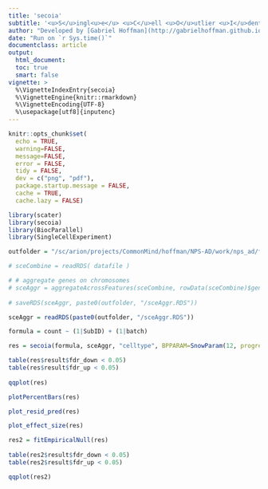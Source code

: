 ```yaml
---
title: 'secoia'
subtitle: '<u>S</u>ingl<u>e</u> <u>C</u>ell <u>O</u>utlier <u>I</u>dentification <u>A</u>nalysis'
author: "Developed by [Gabriel Hoffman](http://gabrielhoffman.github.io/)"
date: "Run on `r Sys.time()`"
documentclass: article
output: 
  html_document:
  toc: true
  smart: false
vignette: >
  %\VignetteIndexEntry{secoia}
  %\VignetteEngine{knitr::rmarkdown}
  %\VignetteEncoding{UTF-8}
  %\usepackage[utf8]{inputenc}
---
```



<!---


cd /sc/arion/projects/CommonMind/hoffman/NPS-AD/work/nps_ad/freeze_v1
ml python git
git pull

R
system("git pull"); rmarkdown::render("secoia.Rmd")

https://hoffmg01.u.hpc.mssm.edu/nps_ad/freeze_v1/secoia.html


--->


<style>
body {
text-align: justify}
</style>


```r
knitr::opts_chunk$set(
  echo = TRUE,
  warning=FALSE,
  message=FALSE,
  error = FALSE,
  tidy = FALSE,
  dev = c("png", "pdf"),
  package.startup.message = FALSE,
  cache = TRUE,
  cache.lazy = FALSE)
```

```r
library(scater)
library(secoia)
library(BiocParallel)
library(SingleCellExperiment)

outfolder = "/sc/arion/projects/CommonMind/hoffman/NPS-AD/work/nps_ad/freeze1.5_results/"

# sceCombine = readRDS( datafile )

# # aggregate genes on chromosomes
# sceAggr = aggregateAcrossFeatures(sceCombine, rowData(sceCombine)$gene_chrom)
 
# saveRDS(sceAggr, paste0(outfolder, "/sceAggr.RDS"))

sceAggr = readRDS(paste0(outfolder, "/sceAggr.RDS"))
```

```r
formula = count ~ (1|SubID) + (1|batch)

res = secoia(formula, sceAggr, "celltype", BPPARAM=SnowParam(12, progressbar=TRUE))
```

```r
table(res$result$fdr_down < 0.05)
table(res$result$fdr_up < 0.05)
 
qqplot(res)
```

```r
plotPercentBars(res)
``` 

```r
plot_resid_pred(res)
```

```r
plot_effect_size(res)
```

```r
res2 = fitEmpiricalNull(res)
 
table(res2$result$fdr_down < 0.05)
table(res2$result$fdr_up < 0.05)

qqplot(res2)
```


